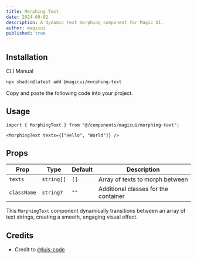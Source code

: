 ```yaml
---
title: Morphing Text
date: 2024-09-02
description: A dynamic text morphing component for Magic UI.
author: magicui
published: true
---
```


<ComponentPreview name="morphing-text-demo" />

## Installation

<Tabs defaultValue="cli">

<TabsList>
  <TabsTrigger value="cli">CLI</TabsTrigger>
  <TabsTrigger value="manual">Manual</TabsTrigger>
</TabsList>
<TabsContent value="cli">

```bash
npx shadcn@latest add @magicui/morphing-text
```

</TabsContent>

<TabsContent value="manual">

<Steps>

<Step>Copy and paste the following code into your project.</Step>

<ComponentSource name="morphing-text" />

</Steps>

</TabsContent>

</Tabs>

## Usage

```tsx
import { MorphingText } from "@/components/magicui/morphing-text";
```

```tsx
<MorphingText texts={["Hello", "World"]} />
```

## Props

| Prop        | Type       | Default | Description                          |
| ----------- | ---------- | ------- | ------------------------------------ |
| `texts`     | `string[]` | `[]`    | Array of texts to morph between      |
| `className` | `string?`  | `""`    | Additional classes for the container |

This `MorphingText` component dynamically transitions between an array of text strings, creating a smooth, engaging visual effect.

## Credits

- Credit to [@luis-code](https://luis-code.vercel.app/)
